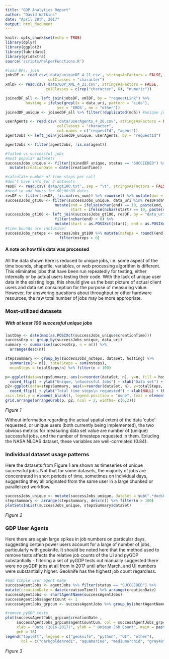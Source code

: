 ```yaml
---
title: "GDP Analytics Report"
author: "David Watkins"
date: "April 28th, 2017"
output: html_document
---
```


```r
knitr::opts_chunk$set(echo = TRUE)
library(dplyr)
library(ggplot2)
library(lubridate)
library(gridExtra)
source('scripts/helperFunctions.R')

#load DFs, join
jobsDF <- read.csv('data/uniqueDF_4_21.csv', stringsAsFactors = FALSE,
                   colClasses = "character")
xmlDF <- read.csv('data/GDP_XML_4_21.csv', stringsAsFactors = FALSE, 
                  colClasses = c(rep("character", 6), "numeric"))

joinedDF_all <- left_join(jobsDF, xmlDF, by = "requestLink") %>%              mutate(dataSet = sub(".*dodsC/", "", data_uri), 
         hosting = ifelse(grepl(x = data_uri, pattern = "cida"),
                       yes = 'EROS', no = "other"))
joinedDF_unique <- joinedDF_all %>% filter(!duplicated(md5)) #unique jobs!

userAgents <- read.csv('data/userAgents_4_26.csv', stringsAsFactors = FALSE, 
                       colClasses = "character", 
                       col.names = c("requestId", "agent"))
agentJobs <- left_join(joinedDF_unique, userAgents, by = "requestId")

agentJobs <- filter(agentJobs, !is.na(agent))

#failed vs successful jobs
#most popular datasets
successJobs_unique <- filter(joinedDF_unique, status == "SUCCEEDED") %>% 
  mutate(creationDate = date(creationTime))

#calculate number of time steps per call
#don't have info for 2 datasets
resDF <- read.csv('data/gt100.txt', sep = "\t", stringsAsFactors = FALSE) %>% select(-dataSet)
#need to add hours for 00:00:00 dates
resDF <- filter(resDF, !is.na(res_num)) %>% rowwise() %>% mutate(dur = duration(res_num, units = res_unit))
successJobs_gt100 <- filter(successJobs_unique, data_uri %in% resDF$data_uri) %>% rowwise() %>% 
                      mutate(end = ifelse(nchar(end) == 10, paste(end, "00:00:00"), end),
                             start = ifelse(nchar(start) == 10, paste(start, "00:00:00"), start))
successJobs_gt100 <- left_join(successJobs_gt100, resDF, by = "data_uri") %>% 
                      filter(nchar(end) > 0) %>% 
                      mutate(start = as.POSIXct(start), end = as.POSIXct(end))
#time bounds are inclusive!
successJobs_nsteps <- successJobs_gt100 %>% mutate(nsteps = round((end - start)/dur) + 1) %>% 
                        filter(nsteps > 0)


```

#### A note on how this data was processed
All the data shown here is reduced to unique jobs, i.e. some aspect of the time bounds, shapefile, variables, or web processing algorithm is different.  This eliminates jobs that have been run repeatedly for testing, either internally or by actual users testing their code.  With the lack of unique user data in the existing logs, this should give us the best picture of actual client users and data set consumption for the purpose of measuring value.  However, for answering questions about throughput or other hardware resources, the raw total number of jobs may be more appropriate.   

### Most-utilized datasets
##### With at least 100 successful unique jobs
```r
lastDay <- date(max(as.POSIXct(successJobs_unique$creationTime)))
successGrp <- group_by(successJobs_unique, data_uri)
summary <- summarise(successGrp, n = n()) %>% 
  arrange(desc(n)) 

stepsSummary <- group_by(successJobs_nsteps, dataSet, hosting) %>% 
  summarize(n= n(), totalSteps = sum(nsteps),
  meanSteps = totalSteps/n) %>% filter(n > 100)

p<-ggplot(data=stepsSummary, aes(x=reorder(dataSet, n), y=n, fill = hosting)) + geom_bar(stat="identity") +
  coord_flip() + ylab("Unique, \nSucessful Jobs") + xlab("Data set") + theme(legend.position = c(0.5,0.3), text= element_text(size = 10)) + scale_fill_manual(values = c("dodgerblue", "darkgray"))
p2<-ggplot(data=stepsSummary, aes(x=reorder(dataSet, n), y=totalSteps, fill = hosting)) + geom_bar(stat="identity") +
  coord_flip() + ylab("Total time steps\n requested") + xlab(NULL) + theme(
axis.text.y = element_blank(), legend.position = "none", text = element_text(size = 10)) + scale_fill_manual(values = c("dodgerblue", "darkgray"), guide = FALSE)
grid.arrange(arrangeGrob(p, p2, ncol = 2, widths= c(6,2)))
```
*Figure 1*

Without information regarding the actual spatial extent of the data 'cube' requested, or unique users (both currently being implemented), the two obvious metrics for measuring data set value are number of (unique) successful jobs, and the number of timesteps requested in them. Exluding the NASA NLDAS dataset, these variables are well-correlated (0.84).  

### Individual dataset usage patterns
Here the datasets from Figure 1 are shown as timeseries of unique successful jobs.  Not that for some datasets, the majority of jobs are concentrated in short periods of time, sometimes on individual days, suggesting they all originated from the same user in a large chunked or parallelized workflow.  
```r
successJobs_unique <- mutate(successJobs_unique, dataSet = sub(".*dodsC/", "", data_uri))
stepsSummary <- arrange(stepsSummary, desc(n)) %>% filter(n > 100) 
plotSetsInList(successJobs_unique, stepsSummary$dataSet)
```
*Figure 2*

### GDP User Agents
Here there are again large spikes in job numbers on particular days, suggesting certain power users account for a large of number of jobs, particularly with geoknife.  It should be noted here that the method used to remove tests affects the relative job counts of the UI and pyGDP substantially - filtering a set of pyGDP tests out manually suggested there were no pyGDP jobs at all from in 2017 until after March, and UI numbers were substantially higher.  Geoknife has the highest job count regardless.  
```r
#add simple user agent name
successAgentJobs <- agentJobs %>% filter(status == "SUCCEEDED") %>% 
mutate(creationDate = date(creationTime)) %>% arrange(creationDate)
successAgentJobs <- shortAgentName(successAgentJobs)
successAgentJobs$agentCount <- 1
successAgentJobs_grpcum <- successAgentJobs %>% group_by(shortAgentName) %>% mutate(agentCountCum = cumsum(agentCount)) 

#remove pyGDP tests
plot(successAgentJobs_grpcum$creationDate , 
     successAgentJobs_grpcum$agentCountCum, col = successAgentJobs_grpcum$color, 
     xlab = "Date (2016-2017)", ylab = " Unique Job Count", main = paste("GDP User Agents, August 2016 through", lastDay), 
     pch = 16)
legend("topleft", legend = c("geoknife", "python", "UI", "other"), 
       col = c("darkgoldenrod1", "aquamarine", "mediumorchid", "gray48"), pch = 16)
```
*Figure 3*

